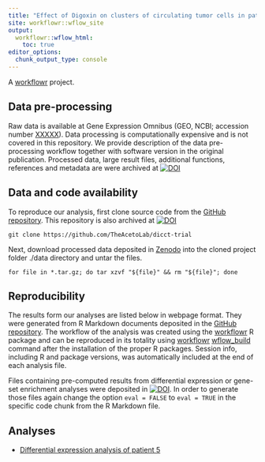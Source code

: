 ```yaml
---
title: "Effect of Digoxin on clusters of circulating tumor cells in patients with metastatic breast cancer: a phase 1 trial"
site: workflowr::wflow_site
output:
  workflowr::wflow_html:
    toc: true
editor_options:
  chunk_output_type: console
---
```


A [workflowr][] project.

[workflowr]: https://github.com/workflowr/workflowr


## Data pre-processing

Raw data is available at Gene Expression Omnibus (GEO, NCBI; accession number [XXXXX](https://www.ncbi.nlm.nih.gov/geo/query/acc.cgi?acc=GSE180097)). Data processing is computationally expensive and is not covered in this repository. We provide description of the data pre-processing workflow together with software version in the original publication. Processed data, large result files, additional functions, references and metadata are were archived at [![DOI](https://zenodo.org/badge/DOI/10.5281/zenodo.1021505.svg)](https://doi.org/10.5281/zenodo.1021505)


##  Data and code availability

To reproduce our analysis, first clone source code from the [GitHub repository](https://github.com/TheAcetoLab/dicct-trial). This repository is also archived at [![DOI](https://zenodo.org/badge/DOI/XXX/XXXX.svg)](https://doi.org/XXXX/XXXX)

    git clone https://github.com/TheAcetoLab/dicct-trial

Next, download processed data deposited in [Zenodo](https://doi.org/10.5281/zenodo.1021505) into the cloned project folder ./data directory and untar the files.

    for file in *.tar.gz; do tar xzvf "${file}" && rm "${file}"; done
    
## Reproducibility

The results form our analyses are listed below in webpage format. They were generated from R Markdown documents deposited in the [GitHub repository](https://github.com/TheAcetoLab/dicct-trial). The workflow of the analysis was created using the [workflowr](https://cran.r-project.org/web/packages/workflowr/index.html) R package and can be reproduced in its totality using [workflowr](https://cran.r-project.org/web/packages/workflowr/index.html) [wflow_build](https://jdblischak.github.io/workflowrBeta/reference/wflow_build.html) command after the installation of the proper R packages. Session info, including R and package versions, was automatically included at the end of each analysis file.

Files containing pre-computed results from differential expression or gene-set enrichment analyses were deposited in [![DOI](https://zenodo.org/badge/DOI/10.5281/zenodo.1021505.svg)](https://doi.org/10.5281/zenodo.1021505). In order to generate those files again change the option `eval = FALSE` to `eval = TRUE` in the specific code chunk from the R Markdown file.

## Analyses

-   [Differential expression analysis of patient 5](patient_5-dge.html)
